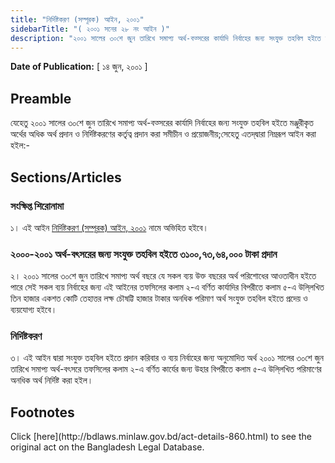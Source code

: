 ```yaml
---
title: "নির্দিষ্টকরণ (সম্পূরক) আইন, ২০০১"
sidebarTitle: "( ২০০১ সনের ২৮ নং আইন )"
description: "২০০১ সালের ৩০শে জুন তারিখে সমাপ্য অর্থ-বত্সরের কার্যাদি নির্বাহের জন্য সংযুক্ত তহবিল হইতে মঞ্জুরীকৃত অর্থের অধিক অর্থ প্রদান ও নির্দিষ্টকরণের কর্তৃত্ব প্রদানের জন্য প্রণীত আইন৷"
---
```


**Date of Publication:** [ ১৪ জুন, ২০০১ ]

## Preamble

যেহেতু ২০০১ সালের ৩০শে জুন তারিখে সমাপ্য অর্থ-বত্সরের কার্যাদি নির্বাহের জন্য সংযুক্ত তহবিল হইতে মঞ্জুরীকৃত অর্থের অধিক অর্থ প্রদান ও নির্দিষ্টকরণের কর্তৃত্ব প্রদান করা সমীচীন ও প্রয়োজনীয়;সেহেতু এতদ্‌দ্বারা নিম্নরূপ আইন করা হইল:-

## Sections/Articles

### সংক্ষিপ্ত শিরোনামা

১। এই আইন [নির্দিষ্টকরণ (সম্পূরক) আইন, ২০০১](/act-860.html "নির্দিষ্টকরণ (সম্পূরক) আইন, ২০০১") নামে অভিহিত হইবে।

### ২০০০-২০০১ অর্থ-বৎসরের জন্য সংযুক্ত তহবিল হইতে ৩১০০,৭৩,৬৪,০০০ টাকা প্রদান

২। ২০০১ সালের ৩০শে জুন তারিখে সমাপ্য অর্থ বছরে যে সকল ব্যয় উক্ত বছরের অর্থ পরিশোধের আওতাধীন হইতে পারে সেই সকল ব্যয় নির্বাহের জন্য এই আইনের তফসিলের কলাম ২-এ বর্ণিত কার্যাদির বিপরীতে কলাম ৫-এ উলি্লখিত তিন হাজার একশত কোটি তেহাত্তর লক্ষ চৌষট্টি হাজার টাকার অনধিক পরিমাণ অর্থ সংযুক্ত তহবিল হইতে প্রদেয় ও ব্যয়যোগ্য হইবে।

### নির্দিষ্টকরণ

৩। এই আইন দ্বারা সংযুক্ত তহবিল হইতে প্রদান করিবার ও ব্যয় নির্বাহের জন্য অনুমোদিত অর্থ ২০০১ সালের ৩০শে জুন তারিখে সমাপ্য অর্থ-বৎসরে তফসিলের কলাম ২-এ বর্ণিত কার্যের জন্য উহার বিপরীতে কলাম ৫-এ উলি্লখিত পরিমাণের অনধিক অর্থ নির্দিষ্ট করা হইল।

## Footnotes

<Note>
  Click [here](http://bdlaws.minlaw.gov.bd/act-details-860.html) to see the original act on the Bangladesh Legal Database.
</Note>
